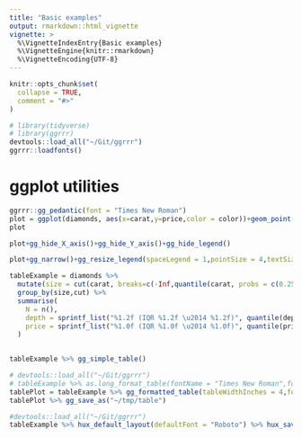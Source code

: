 ```yaml
---
title: "Basic examples"
output: rmarkdown::html_vignette
vignette: >
  %\VignetteIndexEntry{Basic examples}
  %\VignetteEngine{knitr::rmarkdown}
  %\VignetteEncoding{UTF-8}
---
```


```r
knitr::opts_chunk$set(
  collapse = TRUE,
  comment = "#>"
)
```

```r
# library(tidyverse)
# library(ggrrr)
devtools::load_all("~/Git/ggrrr")
ggrrr::loadfonts()

```

# ggplot utilities

```r
ggrrr::gg_pedantic(font = "Times New Roman")
plot = ggplot(diamonds, aes(x=carat,y=price,color = color))+geom_point()+annotate("label",x=2,y=10000,label="Hello")+labs(tag = "A")
plot
```

```r
plot+gg_hide_X_axis()+gg_hide_Y_axis()+gg_hide_legend()
```


```r
plot+gg_narrow()+gg_resize_legend(spaceLegend = 1,pointSize = 4,textSize = 12)+gg_watermark("PRELIM")

```



```r
tableExample = diamonds %>% 
  mutate(size = cut(carat, breaks=c(-Inf,quantile(carat, probs = c(0.25,0.75)),Inf), labels=c("small","medium","large")) %>% as.factor()) %>%
  group_by(size,cut) %>%
  summarise(
    N = n(),
    depth = sprintf_list("%1.2f (IQR %1.2f \u2014 %1.2f)", quantile(depth,c(0.5,0.25,0.75))),
    price = sprintf_list("%1.0f (IQR %1.0f \u2014 %1.0f)", quantile(price,c(0.5,0.25,0.75)))
  )
  

tableExample %>% gg_simple_table()
```
```r
# devtools::load_all("~/Git/ggrrr")
# tableExample %>% as.long_format_table(fontName = "Times New Roman",fontSize = 12) %>% glimpse()
tablePlot = tableExample %>% gg_formatted_table(tableWidthInches = 4,fontName = "Courier",fontSize = 8) 
tablePlot %>% gg_save_as("~/tmp/table")
```


```r
#devtools::load_all("~/Git/ggrrr")
tableExample %>% hux_default_layout(defaultFont = "Roboto") %>% hux_save_as("~/tmp/table2")
```
